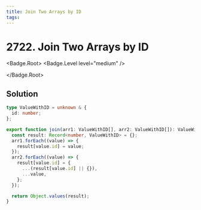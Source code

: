 ```yaml
---
title: Join Two Arrays by ID
tags:
---
```


# 2722. Join Two Arrays by ID

<Badge.Root>
<Badge.Level level="medium" />

</Badge.Root>

## Solution

```typescript filename="solution.ts" copy
type ValueWithID = unknown & {
  id: number;
};

export function join(arr1: ValueWithID[], arr2: ValueWithID[]): ValueWithID[] {
  const result: Record<number, ValueWithID> = {};
  arr1.forEach((value) => {
    result[value.id] = value;
  });
  arr2.forEach((value) => {
    result[value.id] = {
      ...(result[value.id] || {}),
      ...value,
    };
  });

  return Object.values(result);
}
```

<ProblemLink
  codingSite="leetcode"
  href="https://leetcode.com/problems/join-two-arrays-by-id"
  title="Join Two Arrays by ID"
/>
